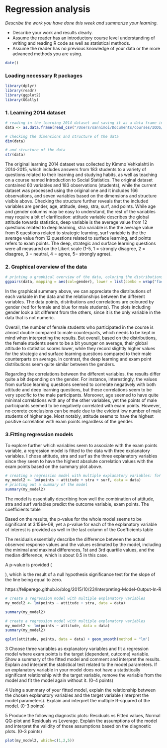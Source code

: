 # Regression analysis

*Describe the work you have done this week and summarize your learning.*

-   Describe your work and results clearly.
-   Assume the reader has an introductory course level understanding of writing and reading R code as well as statistical methods.
-   Assume the reader has no previous knowledge of your data or the more advanced methods you are using.

```r
date()
```

### Loading necessary R packages

```r
library(dplyr)
library(readr)
library(ggplot2)
library(GGally)
```

### 1. Learning 2014 dataset

```r
# reading in the learning 2014 dataset and saving it as a data frame in a variable called "data"
data <- as.data.frame(read_csv("/Users/sannimoi/Documents/courses/IODS/IODS-project/data/learning2014.csv", show_col_types = FALSE))

# checking the dimensions and structure of the data
dim(data)

```

```r
# and structure of the data
str(data)
```

The original learning 2014 dataset was collected by Kimmo Vehkalahti in 2014-2015, which includes answers from 183 students to a variety of questions related to their learning and studying habits, as well as teaching on a course named Introduction to Social Statistics. The original dataset contained 60 variables and 183 observations (students), while the current dataset was processed using the original one and it includes 166 observations, and seven variables based on the dimensions and structure visible above. Checking the structure further reveals that the included variables are gender, age, attitude, deep, stra, surf, and points. While age and gender columns may be easy to understand, the rest of the variables may require a bit of clarification: attitude variable describes the global attitude towards statistics, deep variable is the average value from 12 questions related to deep learning, stra variable is the the average value from 8 questions related to strategic learning, surf variable is the the average value from 12 questions related to surface learning, and points refers to exam points. The deep, strategic and surface learning questions were all measured on the Likert scale (1-5, 1 = strongly disagree, 2 = disagree, 3 = neutral, 4 = agree, 5= strongly agree).

### 2. Graphical overview of the data

```r
# printing a graphical overview of the data, coloring the distributions by gender
ggpairs(data, mapping = aes(col=gender), lower = list(combo = wrap("facethist", bins = 20)))

```

In the graphical summary above, we can appreciate the distributions of each variable in the data and the relationships between the different variables. The data points, distributions and correlations are coloured by gender (red for female and blue for male students). The plots including gender look a bit different from the others, since it is the only variable in the data that is not numeric.

Overall, the number of female students who participated in the course is almost double compared to male counterparts, which needs to be kept in mind when interpreting the results. But overall, based on the distributions, the female students seem to be a bit younger on average, their global attitude to statistics scores lower, while they record slightly higher values for the strategic and surface learning questions compared to their male counterparts on average. In contrast, the deep learning and exam point distributions seem quite similar between the genders.

Regarding the correlations between the different variables, the results differ quite a bit depending on the gender. For instance, interestingly, the values from surface learning questions seemed to correlate negatively with both attitude and deep learning questions, but these correlations seem to be very specific to the male participants. Moreover, age seemed to have quite minimal correlations with any of the other variables, yet the points of male participants seemed to be negatively correlated with exam points. However, no conrete conclusions can be made due to the evident low number of male students of higher age. Most notably, attitude seems to have the highest positive correlation with exam points regardless of the gender.

### 3.Fitting regression models

To explore further which variables seem to associate with the exam points variable, a regression model is fitted to the data with three explanatory variables. I chose attitude, stra and surf as the three explanatory variables since they seem to have the highest absolute correlation values with the exam points based on the summary plot above.

```r
# creating a regression model with multiple explanatory variables: for exam points attitude, stra and surf 
my_model2 <- lm(points ~ attitude + stra + surf, data = data)
# printing out a summary of the model
summary(my_model2)
```
The model is essentially describing how well the combination of attitude, stra and surf variables predict the outcome variable, exam points. The coefficients table 

Based on the results, the p-value for the whole model seems to be significant at 3.156e-08, yet a p-value for each of the explanatory variable of interest is provided as well in the last column of the Coefficients table

The residuals essentially describe the difference between the actual observed response values and the values estimated by the model, including the minimal and maximal differences, 1st and 3rd quartile values, and the median difference, which is about 0.5 in this case.

 A p-value is provided ( 

 ), which is the result of a null hypothesis significance test for the slope of the line being equal to zero.
 
 https://feliperego.github.io/blog/2015/10/23/Interpreting-Model-Output-In-R

```r
# create a regression model with multiple explanatory variables
my_model2 <- lm(points ~ attitude + stra, data = data)

summary(my_model2)
```

```r
# create a regression model with multiple explanatory variables
my_model2 <- lm(points ~ attitude, data = data)
summary(my_model2)
```

```r
qplot(attitude, points, data = data) + geom_smooth(method = "lm")
```

3 Choose three variables as explanatory variables and fit a regression model where exam points is the target (dependent, outcome) variable. Show a summary of the fitted model and comment and interpret the results. Explain and interpret the statistical test related to the model parameters. If an explanatory variable in your model does not have a statistically significant relationship with the target variable, remove the variable from the model and fit the model again without it. (0-4 points)

4 Using a summary of your fitted model, explain the relationship between the chosen explanatory variables and the target variable (interpret the model parameters). Explain and interpret the multiple R-squared of the model. (0-3 points)

5 Produce the following diagnostic plots: Residuals vs Fitted values, Normal QQ-plot and Residuals vs Leverage. Explain the assumptions of the model and interpret the validity of those assumptions based on the diagnostic plots. (0-3 points)

```r
plot(my_model2, which=c(1,2,5))
```


